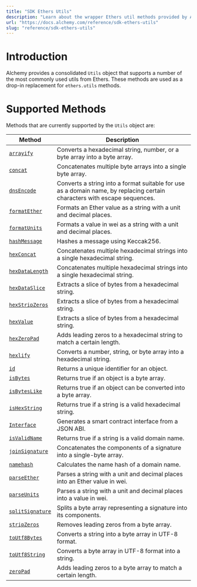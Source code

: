 ```yaml
---
title: "SDK Ethers Utils"
description: "Learn about the wrapper Ethers util methods provided by Alchemy SDK"
url: "https://docs.alchemy.com/reference/sdk-ethers-utils"
slug: "reference/sdk-ethers-utils"
---
```



# Introduction

Alchemy provides a consolidated `Utils` object that supports a number of the most commonly used utils from Ethers. These methods are used as a drop-in replacement for `ethers.utils` methods.

# Supported Methods

Methods that are currently supported by the `Utils` object are:

| Method                                        | Description                                                                                                               |
| --------------------------------------------- | ------------------------------------------------------------------------------------------------------------------------- |
| [`arrayify`](/reference/arrayify)             | Converts a hexadecimal string, number, or a byte array into a byte array.                                                 |
| [`concat`](/reference/concat)                 | Concatenates multiple byte arrays into a single byte array.                                                               |
| [`dnsEncode`](/reference/dnsencode)           | Converts a string into a format suitable for use as a domain name, by replacing certain characters with escape sequences. |
| [`formatEther`](/reference/formatether)       | Formats an Ether value as a string with a unit and decimal places.                                                        |
| [`formatUnits`](/reference/formatunits)       | Formats a value in wei as a string with a unit and decimal places.                                                        |
| [`hashMessage`](/reference/hashmessage)       | Hashes a message using Keccak256.                                                                                         |
| [`hexConcat`](/reference/hexconcat)           | Concatenates multiple hexadecimal strings into a single hexadecimal string.                                               |
| [`hexDataLength`](/reference/hexdatalength)   | Concatenates multiple hexadecimal strings into a single hexadecimal string.                                               |
| [`hexDataSlice`](/reference/hexdataslice)     | Extracts a slice of bytes from a hexadecimal string.                                                                      |
| [`hexStripZeros`](/reference/hexstripzeros)   | Extracts a slice of bytes from a hexadecimal string.                                                                      |
| [`hexValue`](/reference/hexvalue)             | Extracts a slice of bytes from a hexadecimal string.                                                                      |
| [`hexZeroPad`](/reference/hexzeropad)         | Adds leading zeros to a hexadecimal string to match a certain length.                                                     |
| [`hexlify`](/reference/hexlify)               | Converts a number, string, or byte array into a hexadecimal string.                                                       |
| [`id`](/reference/id)                         | Returns a unique identifier for an object.                                                                                |
| [`isBytes`](/reference/isbytes)               | Returns true if an object is a byte array.                                                                                |
| [`isBytesLike`](/reference/isbyteslike)       | Returns true if an object can be converted into a byte array.                                                             |
| [`isHexString`](/reference/ishexstring)       | Returns true if a string is a valid hexadecimal string.                                                                   |
| [`Interface`](/reference/interface)           | Generates a smart contract interface from a JSON ABI.                                                                     |
| [`isValidName`](/reference/isvalidname)       | Returns true if a string is a valid domain name.                                                                          |
| [`joinSignature`](/reference/joinsignature)   | Concatenates the components of a signature into a single-byte array.                                                      |
| [`namehash`](/reference/namehash)             | Calculates the name hash of a domain name.                                                                                |
| [`parseEther`](/reference/parseether)         | Parses a string with a unit and decimal places into an Ether value in wei.                                                |
| [`parseUnits`](/reference/parseunits)         | Parses a string with a unit and decimal places into a value in wei.                                                       |
| [`splitSignature`](/reference/splitsignature) | Splits a byte array representing a signature into its components.                                                         |
| [`stripZeros`](/reference/stripzeros)         | Removes leading zeros from a byte array.                                                                                  |
| [`toUtf8Bytes`](/reference/toutf8bytes)       | Converts a string into a byte array in UTF-8 format.                                                                      |
| [`toUtf8String`](/reference/toutf8string)     | Converts a byte array in UTF-8 format into a string.                                                                      |
| [`zeroPad`](/reference/zeropad)               | Adds leading zeros to a byte array to match a certain length.                                                             |
